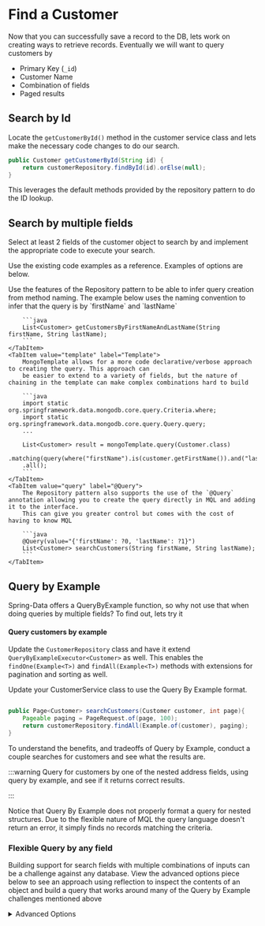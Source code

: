 

# Find a Customer

Now that you can successfully save a record to the DB, lets work on creating ways to retrieve records. Eventually we will want to query customers by 

* Primary Key (`_id`)
* Customer Name
* Combination of fields
* Paged results


## Search by Id

Locate the `getCustomerById()` method in the customer service class and lets make the necessary code changes to do our search.


```java
public Customer getCustomerById(String id) {
    return customerRepository.findById(id).orElse(null);
} 
```

This leverages the default methods provided by the repository pattern to do the ID lookup.

## Search by multiple fields

Select at least 2 fields of the customer object to search by and implement the appropriate code to execute your search.

Use the existing code examples as a reference. Examples of options are below.

<Tabs>
    <TabItem value="repository" label="Repository">
        Use the features of the Repository pattern to be able to infer query creation from method naming. The example below
        uses the naming convention to infer that the query is by `firstName` and `lastName`

        ```java
        List<Customer> getCustomersByFirstNameAndLastName(String firstName, String lastName);
        ```
    </TabItem>
    <TabItem value="template" label="Template">
        MongoTemplate allows for a more code declarative/verbose approach to creating the query. This approach can
        be easier to extend to a variety of fields, but the nature of chaining in the template can make complex combinations hard to build

        ```java
        import static org.springframework.data.mongodb.core.query.Criteria.where;
        import static org.springframework.data.mongodb.core.query.Query.query;
        ...

        List<Customer> result = mongoTemplate.query(Customer.class)
        .matching(query(where("firstName").is(customer.getFirstName()).and("lastName").is(customer.getLastName())))
        .all();
        ```
    </TabItem>
    <TabItem value="query" label="@Query">
        The Repository pattern also supports the use of the `@Query` annotation allowing you to create the query directly in MQL and adding it to the interface.
        This can give you greater control but comes with the cost of having to know MQL

        ```java
        @Query(value="{'firstName': ?0, 'lastName': ?1}")
        List<Customer> searchCustomers(String firstName, String lastName);
        ```
    </TabItem>
</Tabs>


## Query by Example

Spring-Data offers a QueryByExample function, so why not use that when doing queries by multiple fields? 
To find out, lets try it

#### Query customers by example

Update the  `CustomerRepository` class and have it extend `QueryByExampleExecutor<Customer>` as well. This enables the `findOne(Example<T>)` and `findAll(Example<T>)` methods with extensions for pagination and sorting as well. 

Update your CustomerService class to use the Query By Example format. 

```java

public Page<Customer> searchCustomers(Customer customer, int page){
    Pageable paging = PageRequest.of(page, 100);
    return customerRepository.findAll(Example.of(customer), paging);
}
```
To understand the benefits, and tradeoffs of Query by Example, conduct a couple searches for customers and see what the results are.

:::warning
Query for customers by one of the nested address fields, using query by example, and see if it returns correct results. 

:::

Notice that Query By Example does not properly format a query for nested structures. Due to the flexible nature of MQL the query language doesn't return an error, it simply finds no records matching the criteria. 

### Flexible Query by any field

Building support for search fields with multiple combinations of inputs can be a challenge against any database. View the advanced options piece below to see
an approach using reflection to inspect the contents of an object and build a query that works around many of the Query by Example challenges mentioned above

<details>
  <summary>Advanced Options</summary>

    There are libraries out that will help do these types of queries, but there are options to do it using standard structures like HashMap and reflection.  To see an example
    look in the `/example` folder in the project and the `CustomerSearchHelper` class in the repository package.
    
    This example uses reflection to build a HashMap of fields and values to query by. Notice that with the `Address` object it using the `$elemMatch` operator for MongoDB.  This ensure that any criteria applied to the address object have to be satisfied inside the same entry in the address
    array before it considers the document a match.

    Combine the output of the `CustomerSearchHelper` with this update to the `CustomerRepository` class

    ```java
        @Query(value="?0", sort = "{'firstName': -1, 'lastName': 1, 'address.city':  1}")
        Page<Customer> searchCustomers(HashMap<String, Object> params, Pageable paging);

    ```
    
    This approach leverages the fact that MongoDB queries are essentially just JSON structures. The HashMap is converted to JSON when passes to the `@Query` annotation and allows you to dynamicallyk
    build the entire query as needed.  


</details>






 






